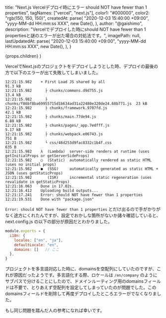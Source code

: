   title:
    "Next.js Vercelデプロイ時にエラー should NOT have fewer than 1 properties",
  tagNames: ["vercel", "next.js"],
  color1: "#000000",
  color2: "rgb(150, 150, 150)",
  createdAt: parse(
    "2020-12-03 15:40:00 +09:00",
    "yyyy-MM-dd HH:mm:ss XXX",
    new Date(),
  ),
  author: "@gaishimo",
  description:
    "Vercelでデプロイした時にshould NOT have fewer than 1 propertiesと謎のエラーが出た場合の対処法です。",
  imagePath: null,
  lastUpdatedAt: parse(
    "2020-12-03 15:40:00 +09:00",
    "yyyy-MM-dd HH:mm:ss XXX",
    new Date(),
  ),
}


  <PostLayout headlines={headlines} meta={meta}>
    {props.children}
  </PostLayout>
)

VercelでNext.jsのプロジェクトをデプロイしようとした時、デプロイの最後の方で以下のエラーが出て失敗してしまいました。

```
12:21:15.982  	+ First Load JS shared by all                                  91.3 kB
12:21:15.982  	  ├ chunks/commons.d9d755.js                                   13.4 kB
12:21:15.982  	  ├ chunks/f86bf8ba69955715d1b634ad31a22480e320de24.68b771.js  23 kB
12:21:15.982  	  ├ chunks/framework.9707fd.js                                 42.1 kB
12:21:15.982  	  ├ chunks/main.77de94.js                                      6.88 kB
12:21:15.982  	  ├ chunks/pages/_app.7edfff.js                                5.17 kB
12:21:15.982  	  ├ chunks/webpack.e06743.js                                   751 B
12:21:15.982  	  └ css/46d253d9fac8332c1b4f.css                               635 B
12:21:15.982  	λ  (Lambda)  server-side renders at runtime (uses getInitialProps or getServerSideProps)
12:21:15.982  	○  (Static)  automatically rendered as static HTML (uses no initial props)
12:21:15.982  	●  (SSG)     automatically generated as static HTML + JSON (uses getStaticProps)
12:21:15.982  	   (ISR)     incremental static regeneration (uses revalidate in getStaticProps)
12:21:16.063  	Done in 17.02s.
12:21:16.412  	Uploading build outputs...
12:21:17.241  	Error: should NOT have fewer than 1 properties
12:21:19.531  	Done with "package.json"
```

`Error: should NOT have fewer than 1 properties` とだけ出るので手がかりがなく途方にくれたんですが、設定でおかしな箇所がないか諸々確認していると、next.config.js の以下の部分が原因だとわかりました。

```javascript
module.exports = {
  i18n: {
    locales: ["en", "ja"],
    defaultLocale: "en",
    domains: []   // ここ
  },
}
```

プロジェクトを多言語対応した時に、domainsを空配列にしていたのですが、これが原因だったようです。多言語化する際、ロケールは `/en/company` のようにサブパスで分けることにしたので、ドメインルーティング用のdomainsフィールドは不要で、とりあえず空配列を設定してしまっていたのが問題でした。このdomainsフィールドを削除して再度デプロイしたところエラーがでなくなりました。

もし同じ問題を踏んだ人の参考になれば幸いです。